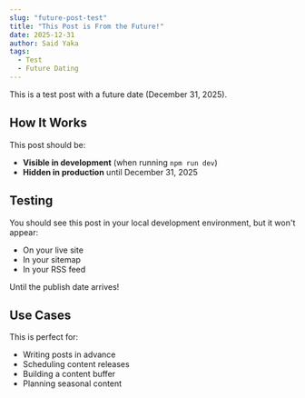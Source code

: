 ```yaml
---
slug: "future-post-test"
title: "This Post is From the Future!"
date: 2025-12-31
author: Said Yaka
tags:
  - Test
  - Future Dating
---
```


This is a test post with a future date (December 31, 2025).

## How It Works

This post should be:
- **Visible in development** (when running `npm run dev`)
- **Hidden in production** until December 31, 2025

## Testing

You should see this post in your local development environment, but it won't appear:
- On your live site
- In your sitemap
- In your RSS feed

Until the publish date arrives!

## Use Cases

This is perfect for:
- Writing posts in advance
- Scheduling content releases
- Building a content buffer
- Planning seasonal content
